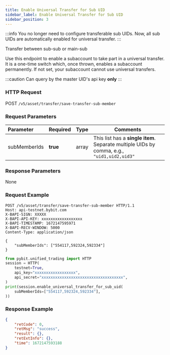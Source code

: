 ```yaml
---
title: Enable Universal Transfer for Sub UID
sidebar_label: Enable Universal Transfer for Sub UID
sidebar_position: 3
---
```

:::info
You no longer need to configure transferable sub UIDs. Now, all sub UIDs are automatically enabled for universal transfer.
:::

Transfer between sub-sub or main-sub

Use this endpoint to enable a subaccount to take part in a universal transfer. It is a one-time switch which, once thrown, enables a subaccount permanently. If not set, your subaccount cannot use universal transfers.

:::caution
Can query by the master UID's api key **only**
:::

### HTTP Request
POST `/v5/asset/transfer/save-transfer-sub-member`

### Request Parameters
| Parameter | Required | Type | Comments|
|:----- |:-------|:-----|------ |
|subMemberIds |**true** |array | This list has a <b>single item</b>. Separate multiple UIDs by comma, e.g., ``"uid1,uid2,uid3"``|

### Response Parameters
None

### Request Example

<Tabs groupId="programming-languages">
<TabItem value="http" label="HTTP">

```http
POST /v5/asset/transfer/save-transfer-sub-member HTTP/1.1
Host: api-testnet.bybit.com
X-BAPI-SIGN: XXXXX
X-BAPI-API-KEY: xxxxxxxxxxxxxxxxxx
X-BAPI-TIMESTAMP: 1672147595971
X-BAPI-RECV-WINDOW: 5000
Content-Type: application/json

{
    "subMemberIds": ["554117,592324,592334"]
}
```

</TabItem>
<TabItem value="python" label="Python">

```python
from pybit.unified_trading import HTTP
session = HTTP(
    testnet=True,
    api_key="xxxxxxxxxxxxxxxxxx",
    api_secret="xxxxxxxxxxxxxxxxxxxxxxxxxxxxxxxxxxxx",
)
print(session.enable_universal_transfer_for_sub_uid(
    subMemberIds=["554117,592324,592334"],
))
```

</TabItem>
</Tabs>

### Response Example

```json
{
    "retCode": 0,
    "retMsg": "success",
    "result": {},
    "retExtInfo": {},
    "time": 1672147593188
}
```
